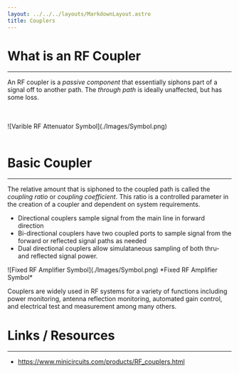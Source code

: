 ```yaml
---
layout: ../../../layouts/MarkdownLayout.astro
title: Couplers
---
```



# What is an RF Coupler

---

An RF coupler is a *passive component* that essentially siphons part of
a signal off to another path. The *through path* is ideally unaffected, but
has some loss.

<div class="image_wrapper">
    <div>
        <PlotWindow amplitude="65"></PlotWindow>
    </div>
    <div>
        <br/><br/>
        ![Varible RF Attenuator Symbol](./Images/Symbol.png)
    </div>
    <div>
        <PlotWindow amplitude="45"></PlotWindow>
        <br/>
        <PlotWindow amplitude="10"></PlotWindow>
    </div>
</div>


# Basic Coupler

---

The relative amount that is siphoned to the coupled path is called the
*coupling ratio* or *coupling coefficient*. This ratio is a controlled
parameter in the creation of a coupler and dependent on system requirements.

- Directional couplers sample signal from the main line in forward direction
- Bi-directional couplers have two coupled ports to sample signal from the forward
or reflected signal paths as needed
- Dual directional couplers allow simulataneous sampling of both thru- and reflected
signal power.

<div class="image_wrapper">
    ![Fixed RF Amplifier Symbol](./Images/Symbol.png)
    *Fixed RF Amplifier Symbol*
</div>

Couplers are widely used in RF systems for a variety of functions
including power monitoring, antenna reflection monitoring,
automated gain control, and electrical test and measurement among many others.

# Links / Resources

---

- https://www.minicircuits.com/products/RF_couplers.html